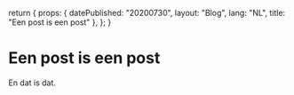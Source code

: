   return {
    props: {
      datePublished: "20200730",
      layout: "Blog",
      lang: "NL",
      title: "Een post is een post"
    },
  };
}

# Een post is een post

En dat is dat.
